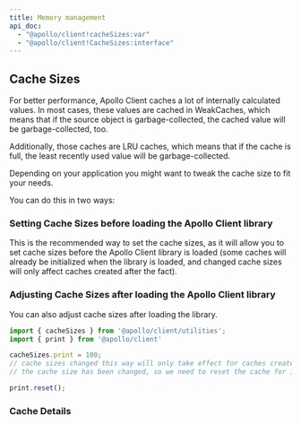 ```yaml
---
title: Memory management
api_doc:
  - "@apollo/client!cacheSizes:var"
  - "@apollo/client!CacheSizes:interface"
---
```


## Cache Sizes

For better performance, Apollo Client caches a lot of internally calculated values.
In most cases, these values are cached in WeakCaches, which means that if the
source object is garbage-collected, the cached value will be garbage-collected,
too.

Additionally, those caches are LRU caches, which means that if the cache is full,
the least recently used value will be garbage-collected.

Depending on your application you might want to tweak the cache size to fit your
needs.

You can do this in two ways:

### Setting Cache Sizes before loading the Apollo Client library

This is the recommended way to set the cache sizes, as it will allow you to set
cache sizes before the Apollo Client library is loaded (some caches will already
be initialized when the library is loaded, and changed cache sizes will only
affect caches created after the fact).

<DocPiece canonicalReference="@apollo/client!cacheSizes:var" example />

### Adjusting Cache Sizes after loading the Apollo Client library

You can also adjust cache sizes after loading the library.

```js
import { cacheSizes } from '@apollo/client/utilities';
import { print } from '@apollo/client'

cacheSizes.print = 100;
// cache sizes changed this way will only take effect for caches created after
// the cache size has been changed, so we need to reset the cache for it to be effective

print.reset();
```

### Cache Details

<InterfaceDetails canonicalReference="@apollo/client!CacheSizes:interface" />
